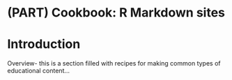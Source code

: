 # (PART) Cookbook: R Markdown sites {-}

# Introduction {-#intro-rmd}

Overview- this is a section filled with recipes for making common types of educational content...
